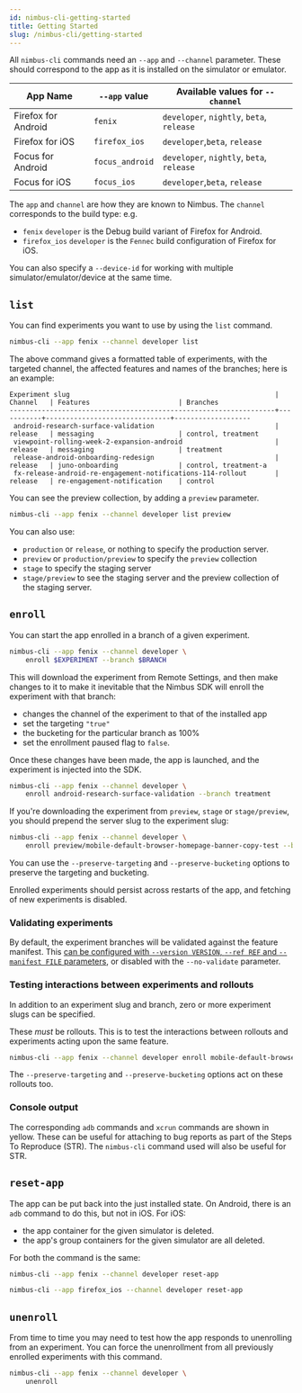 ```yaml
---
id: nimbus-cli-getting-started
title: Getting Started
slug: /nimbus-cli/getting-started
---
```


All `nimbus-cli` commands need an `--app` and `--channel` parameter. These should correspond to the app as it is installed on the simulator or emulator.

| App Name  | `--app` value | Available values for `--channel` |
| -| - | - |
| Firefox for Android   | `fenix` | `developer`, `nightly`, `beta`, `release` |
| Firefox for iOS  | `firefox_ios` | `developer`,`beta`, `release` |
| Focus for Android  | `focus_android` | `developer`, `nightly`, `beta`, `release` |
| Focus for iOS  | `focus_ios` | `developer`,`beta`, `release` |

The `app` and `channel` are how they are known to Nimbus. The `channel` corresponds to the build type: e.g.

- `fenix` `developer` is the Debug build variant of Firefox for Android.
- `firefox_ios` `developer` is the `Fennec` build configuration of Firefox for iOS.

You can also specify a `--device-id` for working with multiple simulator/emulator/device at the same time.

## `list`

You can find experiments you want to use by using the `list` command.

```sh
nimbus-cli --app fenix --channel developer list
```

The above command gives a formatted table of experiments, with the targeted channel, the affected features and names of the branches; here is an example:

```
Experiment slug                                                   | Channel   | Features                      | Branches
------------------------------------------------------------------+-----------+-------------------------------+-------------------
 android-research-surface-validation                              | release   | messaging                     | control, treatment
 viewpoint-rolling-week-2-expansion-android                       | release   | messaging                     | treatment
 release-android-onboarding-redesign                              | release   | juno-onboarding               | control, treatment-a
 fx-release-android-re-engagement-notifications-114-rollout       | release   | re-engagement-notification    | control
```

You can see the preview collection, by adding a `preview` parameter.

```sh
nimbus-cli --app fenix --channel developer list preview
```

You can also use:

 - `production` or `release`, or nothing to specify the production server.
 - `preview` or `production/preview` to specify the `preview` collection
 - `stage` to specify the staging server
 - `stage/preview` to see the staging server and the preview collection of the staging server.

## `enroll`

You can start the app enrolled in a branch of a given experiment.

```sh
nimbus-cli --app fenix --channel developer \
    enroll $EXPERIMENT --branch $BRANCH
```

This will download the experiment from Remote Settings, and then make changes to it to make it inevitable that the Nimbus SDK will enroll the experiment with that branch:

- changes the channel of the experiment to that of the installed app
- set the targeting `"true"`
- the bucketing for the particular branch as 100%
- set the enrollment paused flag to `false`.

Once these changes have been made, the app is launched, and the experiment is injected into the SDK.

```sh
nimbus-cli --app fenix --channel developer \
    enroll android-research-surface-validation --branch treatment
```

If you're downloading the experiment from `preview`, `stage` or `stage/preview`, you should prepend the server slug to the experiment slug:

```sh
nimbus-cli --app fenix --channel developer \
    enroll preview/mobile-default-browser-homepage-banner-copy-test --branch treatment-c
```

You can use the `--preserve-targeting` and `--preserve-bucketing` options to preserve the targeting and bucketing.

Enrolled experiments should persist across restarts of the app, and fetching of new experiments is disabled.

### Validating experiments

By default, the experiment branches will be validated against the feature manifest. This [can be configured with `--version VERSION`, `--ref REF` and `--manifest FILE` parameters](/nimbus-cli/fml), or disabled with the `--no-validate` parameter.

### Testing interactions between experiments and rollouts

In addition to an experiment slug and branch, zero or more experiment slugs can be specified.

These _must_ be rollouts. This is to test the interactions between rollouts and experiments acting upon the same feature.

```sh
nimbus-cli --app fenix --channel developer enroll mobile-default-browser-cta-copy-test --branch treatment viewpoint-rolling-week-2-expansion-android
```

The `--preserve-targeting` and `--preserve-bucketing` options act on these rollouts too.

### Console output

The corresponding `adb` commands and `xcrun` commands are shown in yellow. These can be useful for attaching to bug reports as part of the Steps To Reproduce (STR). The `nimbus-cli` command used will also be useful for STR.

## `reset-app`

The app can be put back into the just installed state. On Android, there is an `adb` command to do this, but not in iOS. For iOS:

- the app container for the given simulator is deleted.
- the app's group containers for the given simulator are all deleted.

For both the command is the same:

```sh
nimbus-cli --app fenix --channel developer reset-app
```

```sh
nimbus-cli --app firefox_ios --channel developer reset-app
```

## `unenroll`

From time to time you may need to test how the app responds to unenrolling from an experiment. You can force the unenrollment from all previously enrolled experiments with this command.

```sh
nimbus-cli --app fenix --channel developer \
    unenroll
```
